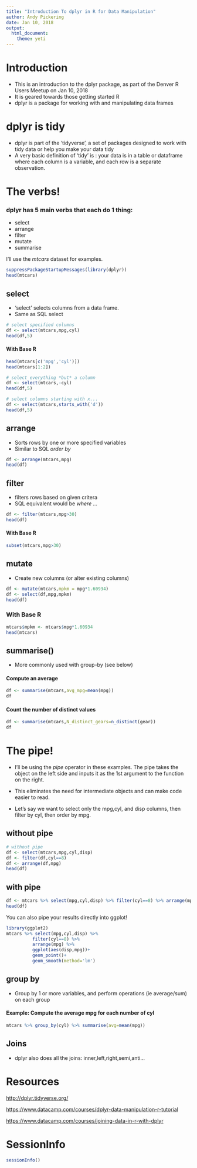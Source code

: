 ```yaml
---
title: "Introduction To dplyr in R for Data Manipulation"
author: Andy Pickering
date: Jan 10, 2018
output: 
  html_document: 
    theme: yeti
---
```



# Introduction
- This is an introduction to the dplyr package, as part of the Denver R Users Meetup on Jan 10, 2018
- It is geared towards those getting started R
- dplyr is a package for working with and manipulating data frames

# dplyr is tidy
- dplyr is part of the 'tidyverse', a set of packages designed to work with tidy data or help you make your data tidy
- A very basic definition of 'tidy' is : your data is in a table or dataframe where each column is a variable, and each row is a separate observation.

# The verbs!
### dplyr has 5 main verbs that each do 1 thing:

- select
- arrange
- filter
- mutate
- summarise


I'll use the *mtcars* dataset for examples.
```r
suppressPackageStartupMessages(library(dplyr))
head(mtcars)
```

## select 

- 'select' selects columns from a data frame.
- Same as SQL select

```r


# select specified columns
df <- select(mtcars,mpg,cyl)
head(df,5)


```

#### With Base R
```r
head(mtcars[c('mpg','cyl')])
head(mtcars[1:2])
```


```r
# select everything *but* a column
df <- select(mtcars,-cyl)
head(df,5)

```


```r

# select columns starting with x...
df <- select(mtcars,starts_with('d'))
head(df,5)
```



## arrange
- Sorts rows by one or more specified variables
- Similar to SQL *order by*

```r

df <- arrange(mtcars,mpg)
head(df)

```


## filter
- filters rows based on given critera
- SQL equivalent would be *where ...*

```r

df <- filter(mtcars,mpg>30)
head(df)
```

#### With Base R
```r
subset(mtcars,mpg>30)
```

## mutate
- Create new columns (or alter existing columns)

```r

df <- mutate(mtcars,mpkm = mpg*1.60934)
df <- select(df,mpg,mpkm)
head(df)
```

### With Base R
```r
mtcars$mpkm <- mtcars$mpg*1.60934
head(mtcars)
```



## summarise()
- More commonly used with group-by (see below)

#### Compute an average
```r

df <- summarise(mtcars,avg_mpg=mean(mpg))
df
```

#### Count the number of distinct values
```r
df <- summarise(mtcars,N_distinct_gears=n_distinct(gear))
df
```



# The pipe!

- I'll be using the *pipe* operator in these examples. The pipe takes the object on the left side and inputs it as the 1st argument to the function on the right. 
- This eliminates the need for intermediate objects and can make code easier to read.

- Let's say we want to select only the mpg,cyl, and disp columns, then filter by cyl, then order by mpg.

## without pipe
```r

# without pipe
df <- select(mtcars,mpg,cyl,disp)
df <- filter(df,cyl==8)
df <- arrange(df,mpg)
head(df)  

```


## with pipe
```r

df <- mtcars %>% select(mpg,cyl,disp) %>% filter(cyl==8) %>% arrange(mpg)
head(df)

```

You can also pipe your results directly into ggplot! 
```r
library(ggplot2)
mtcars %>% select(mpg,cyl,disp) %>%
          filter(cyl==8) %>%
          arrange(mpg) %>%
          ggplot(aes(disp,mpg))+
          geom_point()+
          geom_smooth(method='lm')
```



## group by
- Group by 1 or more variables, and perform operations (ie average/sum) on each group


#### Example: Compute the average mpg for each number of cyl

```r
mtcars %>% group_by(cyl) %>% summarise(avg=mean(mpg))
```


## Joins
- dplyr also does all the joins: inner,left,right,semi,anti...


# Resources

<http://dplyr.tidyverse.org/>

<https://www.datacamp.com/courses/dplyr-data-manipulation-r-tutorial>

<https://www.datacamp.com/courses/joining-data-in-r-with-dplyr>


# SessionInfo
```r
sessionInfo()
```


